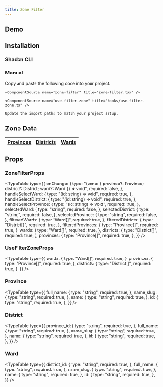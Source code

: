 ```yaml
---
title: Zone Filter
---
```


## Demo

<ComponentPreview name="zone-filter-demo" />

## Installation

### Shadcn CLI

<ComponentInstall command="npx shadcn@latest add https://laviecn.vercel.app/r/zone-filter.json" />

### Manual

<Steps>
  <Step>
    Copy and paste the following code into your project.

    <ComponentSource name="zone-filter" title="zone-filter.tsx" />

    <ComponentSource name="use-filter-zone" title="hooks/use-filter-zone.ts" />

  </Step>
  <Step>

    Update the import paths to match your project setup.

  </Step>
</Steps>

## Zone Data

| [Provinces](https://laviecn.vercel.app/zone/provinces.js) | [Districts](https://laviecn.vercel.app/zone/districts.js) | [Wards](https://laviecn.vercel.app/zone/wards.js) |
| --------------------------------------------------------- | --------------------------------------------------------- | ------------------------------------------------- |

## Props

### ZoneFilterProps

<TypeTable
  type={{
    onChange: {
      type: "(zone: { province?: Province; district?: District; ward?: Ward }) => void",
      required: false,
    },
    handleSelectWard: {
      type: "(id: string) => void",
      required: true,
    },
    handleSelectDistrict: {
      type: "(id: string) => void",
      required: true,
    },
    handleSelectProvince: {
      type: "(id: string) => void",
      required: true,
    },
    selectedWard: {
      type: "string",
      required: false,
    },
    selectedDistrict: {
      type: "string",
      required: false,
    },
    selectedProvince: {
      type: "string",
      required: false,
    },
    filteredWards: {
      type: "Ward[]",
      required: true,
    },
    filteredDistricts: {
      type: "District[]",
      required: true,
    },
    filteredProvinces: {
      type: "Province[]",
      required: true,
    },
    wards: {
      type: "Ward[]",
      required: true,
    },
    districts: {
      type: "District[]",
      required: true,
    },
    provinces: {
      type: "Province[]",
      required: true,
    },
  }}
/>

### UseFilterZoneProps

<TypeTable
  type={{
    wards: {
      type: "Ward[]",
      required: true,
    },
    provinces: {
      type: "Province[]",
      required: true,
    },
    districts: {
      type: "District[]",
      required: true,
    },
  }}
/>

### Province

<TypeTable
  type={{
    full_name: {
      type: "string",
      required: true,
    },
    name_slug: {
      type: "string",
      required: true,
    },
    name: {
      type: "string",
      required: true,
    },
    id: {
      type: "string",
      required: true,
    },
  }}
/>

### District

<TypeTable
  type={{
    province_id: {
      type: "string",
      required: true,
    },
    full_name: {
      type: "string",
      required: true,
    },
    name_slug: {
      type: "string",
      required: true,
    },
    name: {
      type: "string",
      required: true,
    },
    id: {
      type: "string",
      required: true,
    },
  }}
/>

### Ward

<TypeTable
  type={{
    district_id: {
      type: "string",
      required: true,
    },
    full_name: {
      type: "string",
      required: true,
    },
    name_slug: {
      type: "string",
      required: true,
    },
    name: {
      type: "string",
      required: true,
    },
    id: {
      type: "string",
      required: true,
    },
  }}
/>
